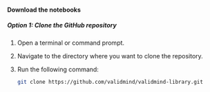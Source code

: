 #### Download the notebooks

##### Option 1: Clone the GitHub repository

1. Open a terminal or command prompt.

1. Navigate to the directory where you want to clone the repository.

1. Run the following command:
   ```bash
   git clone https://github.com/validmind/validmind-library.git
   ```